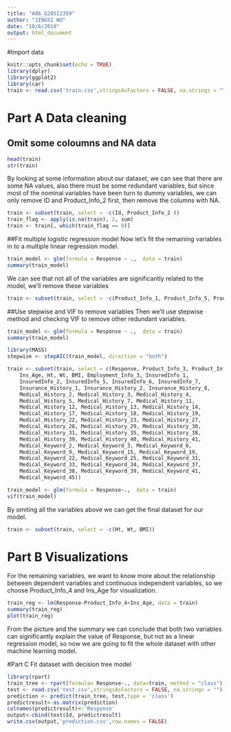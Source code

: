 ```yaml
---
title: "A06_G28512359"
author: "JINGSI WU"
date: "10/6/2018"
output: html_document
---
```

#Import data
```r
knitr::opts_chunk$set(echo = TRUE)
library(dplyr)
library(ggplot2)
library(car)
train <- read.csv('train.csv',stringsAsFactors = FALSE, na.strings = "")
```

# Part A Data cleaning
## Omit some coloumns and NA data

```r
head(train)
str(train)
```


By looking at some information about our dataset, we can see that there are some NA values, also there must be some redundant variables, but since most of the nominal variables have been turn to dummy variables, we can only remove ID and Product_Info_2 first, then remove the columns with NA.

```r
train <- subset(train, select = -c(Id, Product_Info_2 ))
train_flag <- apply(is.na(train), 2, sum)
train <- train[, which(train_flag == 0)]
```


##Fit multiple logistic regression model
Now let's fit the remaining variables in to a multiple linear regression model.

```r
train_model <- glm(formula = Response ~ .,  data = train)
summary(train_model)
```

We can see that not all of the variables are significantly related to the model, we'll remove these variables
```r
train <- subset(train, select = -c(Product_Info_1, Product_Info_5, Product_Info_7, Employment_Info_2, Employment_Info_5, InsuredInfo_3, InsuredInfo_4, Insurance_History_3, Insurance_History_4, Insurance_History_7, Insurance_History_9, Family_Hist_1, Medical_History_6, Medical_History_8, Medical_History_9, Medical_History_16, Medical_History_20, Medical_History_21, Medical_History_25, Medical_History_26, Medical_History_33, Medical_History_34, Medical_History_36, Medical_Keyword_1, Medical_Keyword_4, Medical_Keyword_5, Medical_Keyword_7, Medical_Keyword_8, Medical_Keyword_10, Medical_Keyword_11, Medical_Keyword_13, Medical_Keyword_14, Medical_Keyword_16, Medical_Keyword_17, Medical_Keyword_18, Medical_Keyword_20, Medical_Keyword_21, Medical_Keyword_23, Medical_Keyword_24, Medical_Keyword_27, Medical_Keyword_28, Medical_Keyword_29, Medical_Keyword_30, Medical_Keyword_32, Medical_Keyword_35, Medical_Keyword_36, Medical_Keyword_40, Medical_Keyword_42, Medical_Keyword_43, Medical_Keyword_44, Medical_Keyword_46, Medical_Keyword_47, Medical_Keyword_48, Medical_History_37, Medical_Keyword_12, Medical_Keyword_26))
```

##Use stepwise and VIF to remove variables
Then we'll use stepwise method and checking VIF to remove other redundant variables. 
```r
train_model <- glm(formula = Response ~ .,  data = train)
summary(train_model)
```


```r
library(MASS)
stepwise <- stepAIC(train_model, direction = "both")
```


```r
train <- subset(train, select = c(Response, Product_Info_3, Product_Info_4, Product_Info_6, 
    Ins_Age, Ht, Wt, BMI, Employment_Info_3, InsuredInfo_1, 
    InsuredInfo_2, InsuredInfo_5, InsuredInfo_6, InsuredInfo_7, 
    Insurance_History_1, Insurance_History_2, Insurance_History_8, 
    Medical_History_2, Medical_History_3, Medical_History_4, 
    Medical_History_5, Medical_History_7, Medical_History_11, 
    Medical_History_12, Medical_History_13, Medical_History_14, 
    Medical_History_17, Medical_History_18, Medical_History_19, 
    Medical_History_22, Medical_History_23, Medical_History_27, 
    Medical_History_28, Medical_History_29, Medical_History_30, 
    Medical_History_31, Medical_History_35, Medical_History_38, 
    Medical_History_39, Medical_History_40, Medical_History_41, 
    Medical_Keyword_2, Medical_Keyword_3, Medical_Keyword_6, 
    Medical_Keyword_9, Medical_Keyword_15, Medical_Keyword_19, 
    Medical_Keyword_22, Medical_Keyword_25, Medical_Keyword_31, 
    Medical_Keyword_33, Medical_Keyword_34, Medical_Keyword_37, 
    Medical_Keyword_38, Medical_Keyword_39, Medical_Keyword_41, 
    Medical_Keyword_45))
```

```r
train_model <- glm(formula = Response~.,  data = train)
vif(train_model)
```

By omiting all the variables above we can get the final dataset for our model.
```r
train <- subset(train, select = -c(Ht, Wt, BMI))
```

# Part B Visualizations
For the remaining variables, we want to know more about the relationship between dependent variables and continuous independent variables, so we choose Product_Info_4 and Ins_Age for visualization.
```r
train_reg <- lm(Response~Product_Info_4+Ins_Age, data = train)
summary(train_reg)
plot(train_reg)
```

From the picture and the summary we can conclude that both two variables can significantly explain the value of Response, but not as a linear regression model, so now we are going to fit the whole dataset with other machine learning model.

#Part C Fit dataset with decision tree model
```r
library(rpart)
train_tree <- rpart(formula= Response~., data=train, method = "class")
test <- read.csv('test.csv',stringsAsFactors = FALSE, na.strings = "")
prediction <- predict(train_tree, test,type = 'class')
predictresult<-as.matrix(prediction)
colnames(predictresult)<-'Response'
output<-cbind(test$Id, predictresult)
write.csv(output,'prediction.csv',row.names = FALSE)
```

